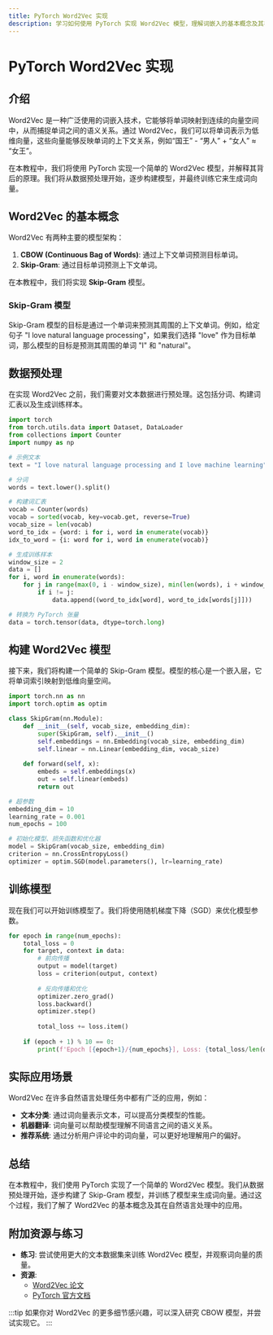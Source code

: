 ```yaml
---
title: PyTorch Word2Vec 实现
description: 学习如何使用 PyTorch 实现 Word2Vec 模型，理解词嵌入的基本概念及其在自然语言处理中的应用。
---
```


# PyTorch Word2Vec 实现

## 介绍

Word2Vec 是一种广泛使用的词嵌入技术，它能够将单词映射到连续的向量空间中，从而捕捉单词之间的语义关系。通过 Word2Vec，我们可以将单词表示为低维向量，这些向量能够反映单词的上下文关系，例如“国王” - “男人” + “女人” ≈ “女王”。

在本教程中，我们将使用 PyTorch 实现一个简单的 Word2Vec 模型，并解释其背后的原理。我们将从数据预处理开始，逐步构建模型，并最终训练它来生成词向量。

## Word2Vec 的基本概念

Word2Vec 有两种主要的模型架构：

1. **CBOW (Continuous Bag of Words)**: 通过上下文单词预测目标单词。
2. **Skip-Gram**: 通过目标单词预测上下文单词。

在本教程中，我们将实现 **Skip-Gram** 模型。

### Skip-Gram 模型

Skip-Gram 模型的目标是通过一个单词来预测其周围的上下文单词。例如，给定句子 "I love natural language processing"，如果我们选择 "love" 作为目标单词，那么模型的目标是预测其周围的单词 "I" 和 "natural"。

## 数据预处理

在实现 Word2Vec 之前，我们需要对文本数据进行预处理。这包括分词、构建词汇表以及生成训练样本。

```python
import torch
from torch.utils.data import Dataset, DataLoader
from collections import Counter
import numpy as np

# 示例文本
text = "I love natural language processing and I love machine learning"

# 分词
words = text.lower().split()

# 构建词汇表
vocab = Counter(words)
vocab = sorted(vocab, key=vocab.get, reverse=True)
vocab_size = len(vocab)
word_to_idx = {word: i for i, word in enumerate(vocab)}
idx_to_word = {i: word for i, word in enumerate(vocab)}

# 生成训练样本
window_size = 2
data = []
for i, word in enumerate(words):
    for j in range(max(0, i - window_size), min(len(words), i + window_size + 1)):
        if i != j:
            data.append((word_to_idx[word], word_to_idx[words[j]]))

# 转换为 PyTorch 张量
data = torch.tensor(data, dtype=torch.long)
```

## 构建 Word2Vec 模型

接下来，我们将构建一个简单的 Skip-Gram 模型。模型的核心是一个嵌入层，它将单词索引映射到低维向量空间。

```python
import torch.nn as nn
import torch.optim as optim

class SkipGram(nn.Module):
    def __init__(self, vocab_size, embedding_dim):
        super(SkipGram, self).__init__()
        self.embeddings = nn.Embedding(vocab_size, embedding_dim)
        self.linear = nn.Linear(embedding_dim, vocab_size)
    
    def forward(self, x):
        embeds = self.embeddings(x)
        out = self.linear(embeds)
        return out

# 超参数
embedding_dim = 10
learning_rate = 0.001
num_epochs = 100

# 初始化模型、损失函数和优化器
model = SkipGram(vocab_size, embedding_dim)
criterion = nn.CrossEntropyLoss()
optimizer = optim.SGD(model.parameters(), lr=learning_rate)
```

## 训练模型

现在我们可以开始训练模型了。我们将使用随机梯度下降（SGD）来优化模型参数。

```python
for epoch in range(num_epochs):
    total_loss = 0
    for target, context in data:
        # 前向传播
        output = model(target)
        loss = criterion(output, context)
        
        # 反向传播和优化
        optimizer.zero_grad()
        loss.backward()
        optimizer.step()
        
        total_loss += loss.item()
    
    if (epoch + 1) % 10 == 0:
        print(f'Epoch [{epoch+1}/{num_epochs}], Loss: {total_loss/len(data):.4f}')
```

## 实际应用场景

Word2Vec 在许多自然语言处理任务中都有广泛的应用，例如：

- **文本分类**: 通过词向量表示文本，可以提高分类模型的性能。
- **机器翻译**: 词向量可以帮助模型理解不同语言之间的语义关系。
- **推荐系统**: 通过分析用户评论中的词向量，可以更好地理解用户的偏好。

## 总结

在本教程中，我们使用 PyTorch 实现了一个简单的 Word2Vec 模型。我们从数据预处理开始，逐步构建了 Skip-Gram 模型，并训练了模型来生成词向量。通过这个过程，我们了解了 Word2Vec 的基本概念及其在自然语言处理中的应用。

## 附加资源与练习

- **练习**: 尝试使用更大的文本数据集来训练 Word2Vec 模型，并观察词向量的质量。
- **资源**: 
  - [Word2Vec 论文](https://arxiv.org/abs/1301.3781)
  - [PyTorch 官方文档](https://pytorch.org/docs/stable/index.html)

:::tip
如果你对 Word2Vec 的更多细节感兴趣，可以深入研究 CBOW 模型，并尝试实现它。
:::